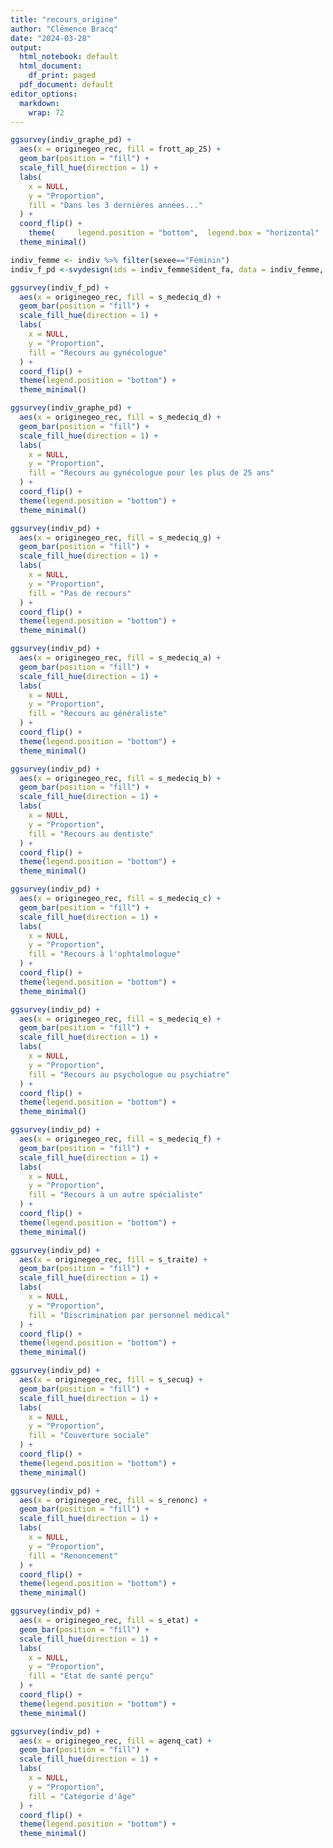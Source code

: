 ---
title: "recours_origine"
author: "Clémence Bracq"
date: "2024-03-28"
output:
  html_notebook: default
  html_document:
    df_print: paged
  pdf_document: default
editor_options:
  markdown:
    wrap: 72
---


```{r, echo = FALSE}
ggsurvey(indiv_graphe_pd) +
  aes(x = originegeo_rec, fill = frott_ap_25) +
  geom_bar(position = "fill") +
  scale_fill_hue(direction = 1) +
  labs(
    x = NULL,
    y = "Proportion",
    fill = "Dans les 3 dernières années..."
  ) +
  coord_flip() +
    theme(     legend.position = "bottom",  legend.box = "horizontal"   ) +
  theme_minimal()
```


```{r, echo = FALSE}
indiv_femme <- indiv %>% filter(sexee=="Féminin")
indiv_f_pd <-svydesign(ids = indiv_femme$ident_fa, data = indiv_femme, weights = indiv_femme$poidsi)

ggsurvey(indiv_f_pd) +
  aes(x = originegeo_rec, fill = s_medeciq_d) +
  geom_bar(position = "fill") +
  scale_fill_hue(direction = 1) +
  labs(
    x = NULL,
    y = "Proportion",
    fill = "Recours au gynécologue"
  ) +
  coord_flip() +
  theme(legend.position = "bottom") +
  theme_minimal()
```

```{r, echo = FALSE}

ggsurvey(indiv_graphe_pd) +
  aes(x = originegeo_rec, fill = s_medeciq_d) +
  geom_bar(position = "fill") +
  scale_fill_hue(direction = 1) +
  labs(
    x = NULL,
    y = "Proportion",
    fill = "Recours au gynécologue pour les plus de 25 ans"
  ) +
  coord_flip() +
  theme(legend.position = "bottom") +
  theme_minimal()
```

```{r, echo = FALSE}
ggsurvey(indiv_pd) +
  aes(x = originegeo_rec, fill = s_medeciq_g) +
  geom_bar(position = "fill") +
  scale_fill_hue(direction = 1) +
  labs(
    x = NULL,
    y = "Proportion",
    fill = "Pas de recours"
  ) +
  coord_flip() +
  theme(legend.position = "bottom") +
  theme_minimal()
```
```{r, echo = FALSE}
ggsurvey(indiv_pd) +
  aes(x = originegeo_rec, fill = s_medeciq_a) +
  geom_bar(position = "fill") +
  scale_fill_hue(direction = 1) +
  labs(
    x = NULL,
    y = "Proportion",
    fill = "Recours au généraliste"
  ) +
  coord_flip() +
  theme(legend.position = "bottom") +
  theme_minimal()
```


```{r, echo = FALSE}
ggsurvey(indiv_pd) +
  aes(x = originegeo_rec, fill = s_medeciq_b) +
  geom_bar(position = "fill") +
  scale_fill_hue(direction = 1) +
  labs(
    x = NULL,
    y = "Proportion",
    fill = "Recours au dentiste"
  ) +
  coord_flip() +
  theme(legend.position = "bottom") +
  theme_minimal()
```


```{r, echo = FALSE}
ggsurvey(indiv_pd) +
  aes(x = originegeo_rec, fill = s_medeciq_c) +
  geom_bar(position = "fill") +
  scale_fill_hue(direction = 1) +
  labs(
    x = NULL,
    y = "Proportion",
    fill = "Recours à l'ophtalmologue"
  ) +
  coord_flip() +
  theme(legend.position = "bottom") +
  theme_minimal()
```


```{r, echo = FALSE}

ggsurvey(indiv_pd) +
  aes(x = originegeo_rec, fill = s_medeciq_e) +
  geom_bar(position = "fill") +
  scale_fill_hue(direction = 1) +
  labs(
    x = NULL,
    y = "Proportion",
    fill = "Recours au psychologue ou psychiatre"
  ) +
  coord_flip() +
  theme(legend.position = "bottom") +
  theme_minimal()
```


```{r, echo = FALSE}

ggsurvey(indiv_pd) +
  aes(x = originegeo_rec, fill = s_medeciq_f) +
  geom_bar(position = "fill") +
  scale_fill_hue(direction = 1) +
  labs(
    x = NULL,
    y = "Proportion",
    fill = "Recours à un autre spécialiste"
  ) +
  coord_flip() +
  theme(legend.position = "bottom") +
  theme_minimal()
```
```{r}

ggsurvey(indiv_pd) +
  aes(x = originegeo_rec, fill = s_traite) +
  geom_bar(position = "fill") +
  scale_fill_hue(direction = 1) +
  labs(
    x = NULL,
    y = "Proportion",
    fill = "Discrimination par personnel médical"
  ) +
  coord_flip() +
  theme(legend.position = "bottom") +
  theme_minimal()
```


```{r, echo = FALSE, fig.width=10}
ggsurvey(indiv_pd) +
  aes(x = originegeo_rec, fill = s_secuq) +
  geom_bar(position = "fill") +
  scale_fill_hue(direction = 1) +
  labs(
    x = NULL,
    y = "Proportion",
    fill = "Couverture sociale"
  ) +
  coord_flip() +
  theme(legend.position = "bottom") +
  theme_minimal()
```

```{r, echo  = FALSE}
ggsurvey(indiv_pd) +
  aes(x = originegeo_rec, fill = s_renonc) +
  geom_bar(position = "fill") +
  scale_fill_hue(direction = 1) +
  labs(
    x = NULL,
    y = "Proportion",
    fill = "Renoncement"
  ) +
  coord_flip() +
  theme(legend.position = "bottom") +
  theme_minimal()
```


```{r, echo = FALSE}
ggsurvey(indiv_pd) +
  aes(x = originegeo_rec, fill = s_etat) +
  geom_bar(position = "fill") +
  scale_fill_hue(direction = 1) +
  labs(
    x = NULL,
    y = "Proportion",
    fill = "Etat de santé perçu"
  ) +
  coord_flip() +
  theme(legend.position = "bottom") +
  theme_minimal()
```

```{r, echo =FALSE}
ggsurvey(indiv_pd) +
  aes(x = originegeo_rec, fill = agenq_cat) +
  geom_bar(position = "fill") +
  scale_fill_hue(direction = 1) +
  labs(
    x = NULL,
    y = "Proportion",
    fill = "Catégorie d'âge"
  ) +
  coord_flip() +
  theme(legend.position = "bottom") +
  theme_minimal()
```



